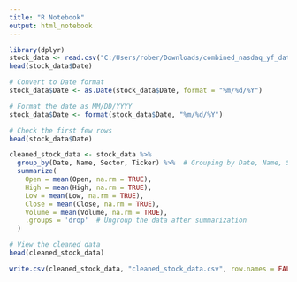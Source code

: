 ---
title: "R Notebook"
output: html_notebook
---
```{r}
library(dplyr)
stock_data <- read.csv("C:/Users/rober/Downloads/combined_nasdaq_yf_data_2023.csv")
head(stock_data$Date)
```

```{r}
# Convert to Date format
stock_data$Date <- as.Date(stock_data$Date, format = "%m/%d/%Y")

# Format the date as MM/DD/YYYY
stock_data$Date <- format(stock_data$Date, "%m/%d/%Y")

# Check the first few rows
head(stock_data$Date)

```

```{r}
cleaned_stock_data <- stock_data %>%
  group_by(Date, Name, Sector, Ticker) %>%  # Grouping by Date, Name, Sector, and Ticker
  summarize(
    Open = mean(Open, na.rm = TRUE),
    High = mean(High, na.rm = TRUE),
    Low = mean(Low, na.rm = TRUE),
    Close = mean(Close, na.rm = TRUE),
    Volume = mean(Volume, na.rm = TRUE),
    .groups = 'drop'  # Ungroup the data after summarization
  )

# View the cleaned data
head(cleaned_stock_data)

write.csv(cleaned_stock_data, "cleaned_stock_data.csv", row.names = FALSE)

```


